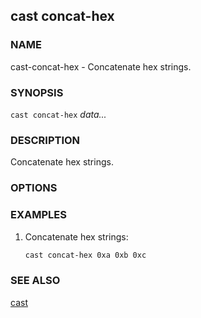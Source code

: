 
## cast concat-hex

### NAME

cast-concat-hex - Concatenate hex strings.

### SYNOPSIS

`cast concat-hex` _data..._

### DESCRIPTION

Concatenate hex strings.

### OPTIONS

<CommonOptions />

### EXAMPLES

1. Concatenate hex strings:
   ```sh
   cast concat-hex 0xa 0xb 0xc
   ```

### SEE ALSO

[cast](./cast.md)
